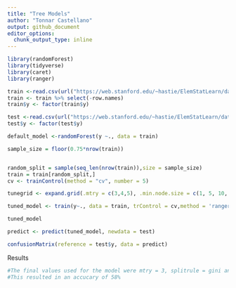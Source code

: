 ```yaml
---
title: "Tree Models"
author: "Tonnar Castellano"
output: github_document
editor_options:
  chunk_output_type: inline
---
```


```r
library(randomForest)
library(tidyverse)
library(caret)
library(ranger)
```


```r
train <-read.csv(url("https://web.stanford.edu/~hastie/ElemStatLearn/datasets/vowel.train"))
train <- train %>% select(-row.names)
train$y <- factor(train$y)

test <-read.csv(url("https://web.stanford.edu/~hastie/ElemStatLearn/datasets/vowel.test"))
test$y <- factor(test$y)
```


```r
default_model <-randomForest(y ~., data = train)
```


```r
sample_size = floor(0.75*nrow(train))


random_split = sample(seq_len(nrow(train)),size = sample_size)
train = train[random_split,]
cv <- trainControl(method = "cv", number = 5)
```


```r
tunegrid <- expand.grid(.mtry = c(3,4,5), .min.node.size = c(1, 5, 10, 20, 40, 80), .splitrule = "gini")
```


```r
tuned_model <- train(y~., data = train, trControl = cv,method = 'ranger', tuneGrid = tunegrid)

tuned_model
```

```r
predict <- predict(tuned_model, newdata = test)

confusionMatrix(reference = test$y, data = predict)
```

Results
```r
#The final values used for the model were mtry = 3, splitrule = gini and min.node.size = 1.
#This resulted in an accucary of 58%
```



